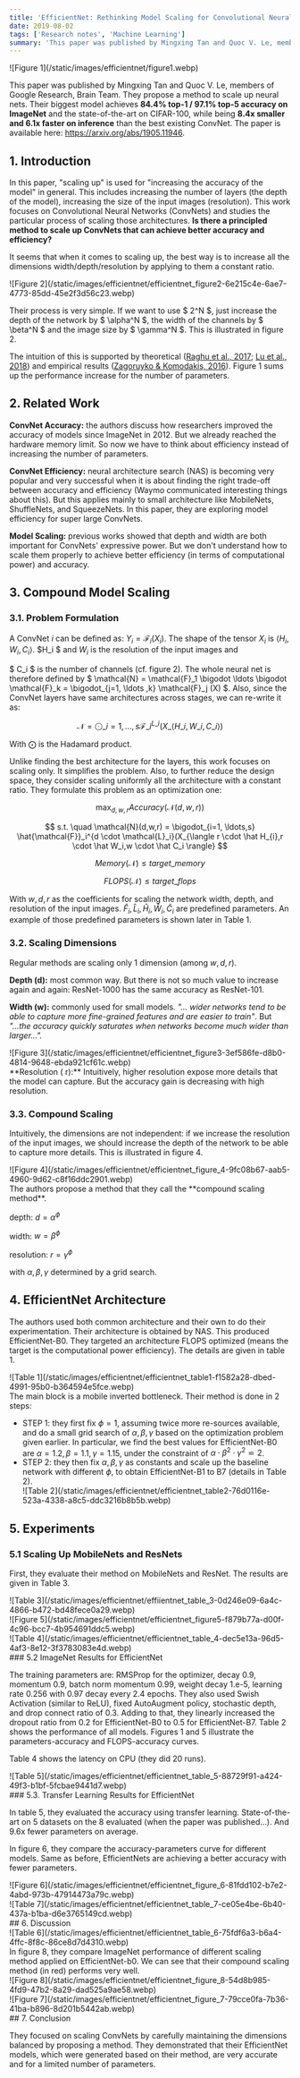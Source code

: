 ```yaml
---
title: 'EfficientNet: Rethinking Model Scaling for Convolutional Neural Networks (May 2019)'
date: 2019-08-02
tags: ['Research notes', 'Machine Learning']
summary: 'This paper was published by Mingxing Tan and Quoc V. Le, members of Google Research, Brain Team. They propose a method to scale up neural nets. Their biggest model achieves **84.4% top-1 / 97.1% top-5 accuracy on ImageNet** and the state-of-the-art on CIFAR-100, while being **8.4x smaller and 6.1x faster on inference** than the best existing ConvNet.'
---
```


<div className="text-center">![Figure 1](/static/images/efficientnet/figure1.webp)</div>

This paper was published by Mingxing Tan and Quoc V. Le, members of Google Research, Brain Team. They propose a method to scale up neural nets. Their biggest model achieves **84.4% top-1 / 97.1% top-5 accuracy on ImageNet** and the state-of-the-art on CIFAR-100, while being **8.4x smaller and 6.1x faster on inference** than the best existing ConvNet. The paper is available here: https://arxiv.org/abs/1905.11946.

## 1. Introduction

In this paper, "scaling up" is used for "increasing the accuracy of the model" in general. This includes increasing the number of layers (the depth of the model), increasing the size of the input images (resolution). This work focuses on Convolutional Neural Networks (ConvNets) and studies the particular process of scaling those architectures. **Is there a principled method to scale up ConvNets that can achieve better accuracy and efficiency?**

It seems that when it comes to scaling up, the best way is to increase all the dimensions width/depth/resolution by applying to them a constant ratio.

<div className="text-center">
  ![Figure
  2](/static/images/efficientnet/efficientnet_figure2-6e215c4e-6ae7-4773-85dd-45e2f3d56c23.webp)
</div>

Their process is very simple. If we want to use $ 2^N $, just increase the depth of the network by $ \alpha^N $, the width of the channels by $ \beta^N $ and the image size by $ \gamma^N $. This is illustrated in figure 2.

The intuition of this is supported by theoretical ([Raghu et al., 2017](https://arxiv.org/abs/1606.05336); [Lu et al., 2018](https://arxiv.org/abs/1709.02540)) and empirical results ([Zagoruyko & Komodakis, 2016](https://arxiv.org/abs/1605.07146)). Figure 1 sums up the performance increase for the number of parameters.

## 2. Related Work

**ConvNet Accuracy:** the authors discuss how researchers improved the accuracy of models since ImageNet in 2012. But we already reached the hardware memory limit. So now we have to think about efficiency instead of increasing the number of parameters.

**ConvNet Efficiency:** neural architecture search (NAS) is becoming very popular and very successful when it is about finding the right trade-off between accuracy and efficiency (Waymo communicated interesting things about this). But this applies mainly to small architecture like MobileNets, ShuffleNets, and SqueezeNets. In this paper, they are exploring model efficiency for super large ConvNets.

**Model Scaling:** previous works showed that depth and width are both important for ConvNets' expressive power. But we don't understand how to scale them properly to achieve better efficiency (in terms of computational power) and accuracy.

## 3. Compound Model Scaling

### 3.1. Problem Formulation

A ConvNet $i$ can be defined as: $Y_i = \mathcal{F}_i(X_i)$. The shape of the tensor $X_i$ is $\langle H_i,W_i,C_i \rangle$. $H_i $ and $W_i$ is the resolution of the input images and

$ C_i $ is the number of channels (cf. figure 2). The whole neural net is therefore defined by $ \mathcal{N} = \mathcal{F}\_1 \bigodot \ldots \bigodot \mathcal{F}\_k = \bigodot\_{j=1, \ldots ,k} \mathcal{F}\_j (X) $. Also, since the ConvNet layers have same architectures across stages, we can re-write it as:

$$
\mathcal{N} = \bigodot\_{i=1, \ldots ,s} \mathcal{F}\_i^{L\_i} (X\_{\langle H\_i, W\_i, C\_i \rangle})
$$

With $\bigodot$ is the Hadamard product.

Unlike finding the best architecture for the layers, this work focuses on scaling only. It simplifies the problem. Also, to further reduce the design space, they consider scaling uniformly all the architecture with a constant ratio. They formulate this problem as an optimization one:

$$
\max_{d,w,r} Accuracy(\mathcal{N}(d,w,r))
$$

$$
s.t. \quad \mathcal{N}(d,w,r) = \bigodot_{i=1, \ldots,s} \hat{\mathcal{F}}_i^{d \cdot \mathcal{L}_i}(X_{\langle r \cdot \hat H_{i},r \cdot \hat W_i,w \cdot \hat C_i \rangle}
$$

$$
Memory(\mathcal{N}) \leq target\_memory
$$

$$
FLOPS(\mathcal{\mathcal{N}}) \leq target\_flops
$$

With $w, d, r$ as the coefficients for scaling the network width, depth, and resolution of the input images. $\hat F_i, \hat L_i, \hat H_i, \hat W_i, \hat C_i$ are predefined parameters. An example of those predefined parameters is shown later in Table 1.

### 3.2. Scaling Dimensions

Regular methods are scaling only 1 dimension (among $w,d,r$).

**Depth (d):** most common way. But there is not so much value to increase again and again: ResNet-1000 has the same accuracy as ResNet-101.

**Width (w):** commonly used for small models. _"... wider networks tend to be able to capture more fine-grained features and are easier to train"_. But _"...the accuracy quickly saturates when networks become much wider than larger..."._

<div className="text-center">
  ![Figure
  3](/static/images/efficientnet/efficientnet_figure3-3ef586fe-d8b0-4814-9648-ebda921cf61c.webp)
</div>
**Resolution ( r):** Intuitively, higher resolution expose more details that the model can capture. But
the accuracy gain is decreasing with high resolution.

### 3.3. Compound Scaling

Intuitively, the dimensions are not independent: if we increase the resolution of the input images, we should increase the depth of the network to be able to capture more details. This is illustrated in figure 4.

<div className="text-center">
  ![Figure
  4](/static/images/efficientnet/efficientnet_figure_4-9fc08b67-aab5-4960-9d62-c8f16ddc2901.webp)
</div>
The authors propose a method that they call the **compound scaling method**.

depth: $d = \alpha^{\phi}$

width: $w = \beta^{\phi}$

resolution: $r = \gamma^{\phi}$

with $\alpha, \beta, \gamma$ determined by a grid search.

## 4. EfficientNet Architecture

The authors used both common architecture and their own to do their experimentation. Their architecture is obtained by NAS. This produced EfficientNet-B0. They targeted an architecture FLOPS optimized (means the target is the computational power efficiency). The details are given in table 1.

<div className="text-center">
  ![Table
  1](/static/images/efficientnet/efficientnet_table1-f1582a28-dbed-4991-95b0-b364594e5fce.webp)
</div>
The main block is a mobile inverted bottleneck. Their method is done in 2 steps:

- STEP 1: they first fix $\phi = 1$, assuming twice more re-sources available, and do a small grid search of $\alpha, \beta, \gamma$ based on the optimization problem given earlier. In particular, we find the best values for EfficientNet-B0 are $\alpha = 1.2,\beta=1.1,\gamma= 1.15$, under the constraint of $\alpha \cdot \beta^2 \cdot \gamma^2 \backsimeq 2$.
- STEP 2: they then fix $\alpha, \beta, \gamma$ as constants and scale up the baseline network with different $\phi$, to obtain EfficientNet-B1 to B7 (details in Table 2).
  <div className="text-center">
    ![Table
    2](/static/images/efficientnet/efficientnet_table2-76d0116e-523a-4338-a8c5-ddc3216b8b5b.webp)
  </div>

## 5. Experiments

### 5.1 Scaling Up MobileNets and ResNets

First, they evaluate their method on MobileNets and ResNet. The results are given in Table 3.

<div className="text-center">
  ![Table
  3](/static/images/efficientnet/effiientnet_table_3-0d246e09-6a4c-4866-b472-bd48fece0a29.webp)
</div>
<div className="text-center">
  ![Figure
  5](/static/images/efficientnet/efficientnet_figure5-f879b77a-d00f-4c96-bcc7-4b954691ddc5.webp)
</div>
<div className="text-center">
  ![Table
  4](/static/images/efficientnet/efficientnet_table_4-dec5e13a-96d5-4af3-8e12-3f3783083e4d.webp)
</div>
### 5.2 ImageNet Results for EfficientNet

The training parameters are: RMSProp for the optimizer, decay 0.9, momentum 0.9, batch norm momentum 0.99, weight decay 1.e-5, learning rate 0.256 with 0.97 decay every 2.4 epochs. They also used Swish Activation (similar to ReLU), fixed AutoAugment policy, stochastic depth, and drop connect ratio of 0.3. Adding to that, they linearly increased the dropout ratio from 0.2 for EfficientNet-B0 to 0.5 for EfficientNet-B7. Table 2 shows the performance of all models. Figures 1 and 5 illustrate the parameters-accuracy and FLOPS-accuracy curves.

Table 4 shows the latency on CPU (they did 20 runs).

<div className="text-center">
  ![Table
  5](/static/images/efficientnet/efficientnet_table_5-88729f91-a424-49f3-b1bf-5fcbae9441d7.webp)
</div>
### 5.3. Transfer Learning Results for EfficientNet

In table 5, they evaluated the accuracy using transfer learning. State-of-the-art on 5 datasets on the 8 evaluated (when the paper was published...). And 9.6x fewer parameters on average.

In figure 6, they compare the accuracy-parameters curve for different models. Same as before, EfficientNets are achieving a better accuracy with fewer parameters.

<div className="text-center">
  ![Figure
  6](/static/images/efficientnet/efficientnet_figure_6-81fdd102-b7e2-4abd-973b-47914473a79c.webp)
</div>
<div className="text-center">
  ![Table
  7](/static/images/efficientnet/efficientnet_table_7-ce05e4be-6b40-437a-b1ba-d6e3765149cd.webp)
</div>
## 6. Discussion
<div className="text-center">
  ![Table
  6](/static/images/efficientnet/efficientnet_table_6-75fdf6a3-b6a4-4ffc-8f8c-86ce8d7d4310.webp)
</div>
In figure 8, they compare ImageNet performance of different scaling method applied on
EfficientNet-b0. We can see that their compound scaling method (in red) performs very well.
<div className="text-center">
  ![Figure
  8](/static/images/efficientnet/efficientnet_figure_8-54d8b985-4fd9-47b2-8a29-dad525a9ae58.webp)
</div>
<div className="text-center">
  ![Figure
  7](/static/images/efficientnet/efficientnet_figure_7-79cce0fa-7b36-41ba-b896-8d201b5442ab.webp)
</div>
## 7. Conclusion

They focused on scaling ConvNets by carefully maintaining the dimensions balanced by proposing a method. They demonstrated that their EfficientNet models, which were generated based on their method, are very accurate and for a limited number of parameters.
